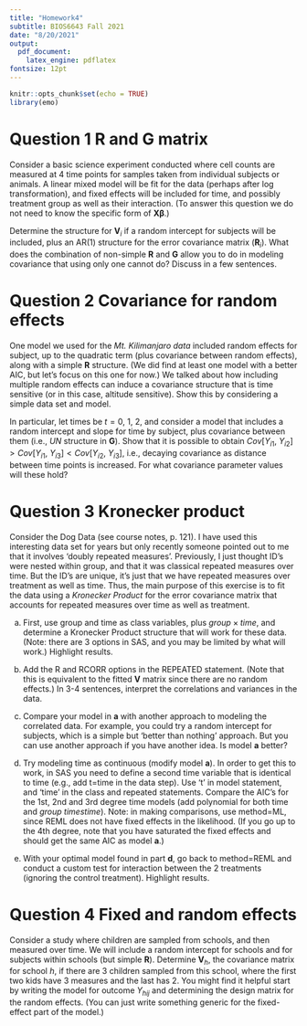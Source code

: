---
title: "Homework4"
subtitle: BIOS6643 Fall 2021
date: "8/20/2021"
output:
  pdf_document:
    latex_engine: pdflatex
fontsize: 12pt
---

```{r setup, include=FALSE}
knitr::opts_chunk$set(echo = TRUE)
library(emo)
```

# Question 1 $\pmb R$ and $\pmb G$ matrix

Consider a basic science experiment conducted where cell counts are measured at 4 time points for samples taken from individual subjects or animals.  A linear mixed model will be fit for the data (perhaps after log transformation), and fixed effects will be included for time, and possibly treatment group as well as their interaction.  (To answer this question we do not need to know the specific form of $\pmb {X\beta}$.)  

Determine the structure for $\pmb V_i$ if a random intercept for subjects will be included, plus an AR(1) structure for the error covariance matrix ($\pmb R_i$).  What does the combination of non-simple $\pmb R$ and $\pmb G$ allow you to do in modeling covariance that using only one cannot do?  Discuss in a few sentences.

\newpage

# Question 2 Covariance for random effects

One model we used for the *Mt. Kilimanjaro data* included random effects for subject, up to the quadratic term (plus covariance between random effects), along with a simple $\pmb R$ structure.  (We did find at least one model with a better AIC, but let's focus on this one for now.)  We talked about how including multiple random effects can induce a covariance structure that is time sensitive (or in this case, altitude sensitive).  Show this by considering a simple data set and model.  

In particular, let times be $t = 0,\ 1,\ 2$, and consider a model that includes a random intercept and slope for time by subject, plus covariance between them (i.e., $UN$ structure in $\pmb G$).  Show that it is possible to obtain $Cov[Y_{i1},\ Y_{i2}] > Cov[Y_{i1},\ Y_{i3}] < Cov[Y_{i2},\ Y_{i3}]$, i.e., decaying covariance as distance between time points is increased.  For what covariance parameter values will these hold?

\newpage

# Question 3 Kronecker product

Consider the Dog Data (see course notes, p. 121).  I have used this interesting data set for years but only recently someone pointed out to me that it involves 'doubly repeated measures'.  Previously, I just thought ID's were nested within group, and that it was classical repeated measures over time.  But the ID's are unique, it's just that we have repeated measures over treatment as well as time.  Thus, the main purpose of this exercise is to fit the data using a *Kronecker Product* for the error covariance matrix that accounts for repeated measures over time as well as treatment.  

a.	First, use group and time as class variables, plus $group \times time$, and determine a Kronecker Product structure that will work for these data.  (Note:  there are 3 options in SAS, and you may be limited by what will work.)  Highlight results.

b.	Add the R and RCORR options in the REPEATED statement.  (Note that this is equivalent to the fitted $\pmb V$ matrix since there are no random effects.)  In 3-4 sentences, interpret the correlations and variances in the data.

c.	Compare your model in **a** with another approach to modeling the correlated data.  For example, you could try a random intercept for subjects, which is a simple but 'better than nothing' approach.  But you can use another approach if you have another idea.  Is model **a** better?

d.	Try modeling time as continuous (modify model **a**).  In order to get this to work, in SAS you need to define a second time variable that is identical to time (e.g., add t=time in the data step).  Use 't' in model statement, and 'time' in the class and repeated statements.  Compare the AIC's for the 1st, 2nd and 3rd degree time models (add polynomial for both time and $group\ times time$).  Note:  in making comparisons, use method=ML, since REML does not have fixed effects in the likelihood.  (If you go up to the 4th degree, note that you have saturated the fixed effects and should get the same AIC as model **a**.)

e.	With your optimal model found in part **d**, go back to method=REML and conduct a custom test for interaction between the 2 treatments (ignoring the control treatment).  Highlight results.

\newpage

# Question 4 Fixed and random effects

Consider a study where children are sampled from schools, and then measured over time.  We will include a random intercept for schools and for subjects within schools (but simple $\pmb R$). Determine $\pmb V_h$, the covariance matrix for school $h$, if there are 3 children sampled from this school, where the first two kids have 3 measures and the last has 2.  You might find it helpful start by writing the model for outcome $Y_{hij}$ and determining the design matrix for the random effects.  (You can just write something generic for the fixed-effect part of the model.)  

\textcolor{violet}{For thought, not to turn in: how would $\pmb V_h$ change if we had more measures for subjects and employed the AR(1) structure for $\pmb R_{i(h)}$ (the error covariance structure for subject $i$ within school $h$)?}

